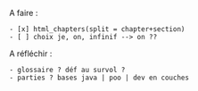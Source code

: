 A faire :

    - [x] html_chapters(split = chapter+section)
    - [ ] choix je, on, infinif --> on ??

A réfléchir :

    - glossaire ? déf au survol ?
    - parties ? bases java | poo | dev en couches 